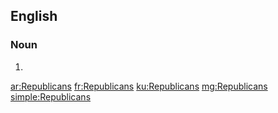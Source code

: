{{also|republicans}}
==English==

===Noun===
{{head|en|noun plural form}}

# {{plural of|Republican|lang=en}}

[[ar:Republicans]]
[[fr:Republicans]]
[[ku:Republicans]]
[[mg:Republicans]]
[[simple:Republicans]]